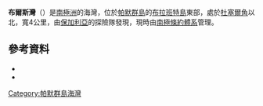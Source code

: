 {{Coord|64|23|S|62|19|W|source:GNIS|display=title}}

'''布爾斯灣'''（{{lang-en|Buls Bay}}）是[[南極洲|南極洲]]的海灣，位於[[帕默群島|帕默群島]]的[[布拉班特島|布拉班特島]]東部，處於[[杜塞爾角|杜塞爾角]]以北，寬4公里，由[[保加利亞|保加利亞]]的探險隊發現，現時由[[南極條約體系|南極條約體系]]管理。

==參考資料==
*{{cite gnis | type = antarid | id = 2139| name = Buls Bay | accessdate = 2011-10-05}}
*{{usgs-gazetteer|id=2139}}

{{DEFAULTSORT:Buls Bay}}
[[Category:帕默群島海灣|Category:帕默群島海灣]]


{{PalmerArchipelago-geo-stub}}
